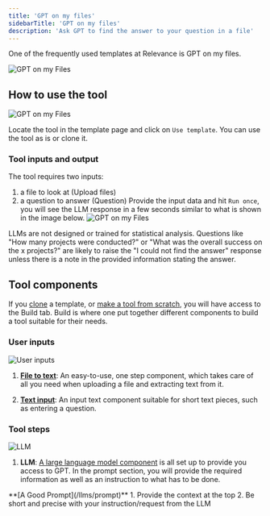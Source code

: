 ```yaml
---
title: 'GPT on my files'
sidebarTitle: 'GPT on my files'
description: 'Ask GPT to find the answer to your question in a file'
---
```

One of the frequently used templates at Relevance is GPT on my files.

![GPT on my Files](/images/templates/gpt-on-my-files/GPT-on-my-files-form.png)

## How to use the tool
![GPT on my Files](/images/templates/gpt-on-my-files/GPT-on-my-files.png)

Locate the tool in the template page and click on `Use template`. You can use the 
tool as is or clone it.
<Snippet file="clone-a-template.mdx" />

### Tool inputs and output
The tool requires two inputs: 
1. a file to look at (Upload files)
2. a question to answer (Question)
Provide the input data and hit `Run once`, you will see the LLM response in a few seconds
similar to what is shown in the image below.
![GPT on my Files](/images/templates/gpt-on-my-files/GPT-on-my-files-answer.png)

<Tip>LLMs are not designed or trained for statistical analysis. Questions like 
"How many projects were conducted?" or "What was the overall success on the x projects?" 
are likely to raise the "I could not find the answer" response unless there is a note in 
the provided information stating the answer.</Tip>

## Tool components
If you [clone](/_snippets/clone-a-template) a template, or 
[make a tool from scratch](/notebook/introduction), 
you will have access to the Build tab. 
Build is where one put together different components to build a tool suitable for
their needs.

### User inputs
![User inputs](/images/templates/gpt-on-my-files/GPT-on-my-files-answer-build-input.png)

1. **[File to text](/notebook/user-inputs/file-to-text)**: An easy-to-use, one step component, 
which takes care of all you need when uploading a file and extracting text from it.

2. **[Text input](/notebook/user-inputs/text-to-input)**: An input text component suitable for short 
text pieces, such as entering a question.

### Tool steps
![LLM](/images/templates/gpt-on-my-files/GPT-on-my-files-answer-build-llm.png)
1. **LLM**: [A large language model component](/custom-tools/tool-steps/llm) is all set up to provide you access to GPT. 
In the prompt section, you will provide the required information
as well as an instruction to what has to be done.
<Tip>
**[A Good Prompt](/llms/prompt)**
1. Provide the context at the top
2. Be short and precise with your instruction/request from the LLM
</Tip>
